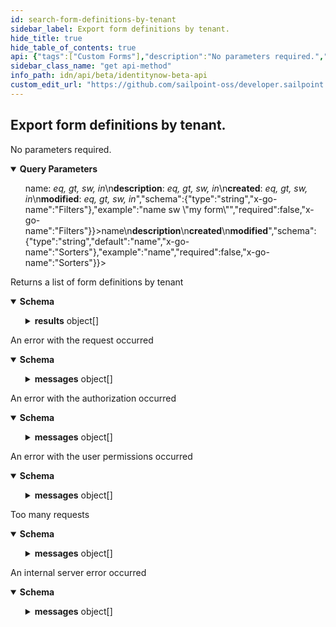 ```yaml
---
id: search-form-definitions-by-tenant
sidebar_label: Export form definitions by tenant.
hide_title: true
hide_table_of_contents: true
api: {"tags":["Custom Forms"],"description":"No parameters required.","operationId":"searchFormDefinitionsByTenant","parameters":[{"name":"offset","in":"query","description":"Offset\n\nInteger specifying the offset of the first result from the beginning of the collection. The standard syntax described in [V3 API Standard Collection Parameters](https://developer.sailpoint.com/idn/api/standard-collection-parameters#paginating-results).\nThe offset value is record-based, not page-based, and the index starts at 0.","schema":{"type":"integer","format":"int64","default":0,"x-go-name":"Offset"},"example":250,"required":false,"x-go-name":"Offset"},{"name":"limit","in":"query","description":"Limit\n\nInteger specifying the maximum number of records to return in a single API call. The standard syntax described in [V3 API Standard Collection Parameters](https://developer.sailpoint.com/idn/api/standard-collection-parameters#paginating-results).\nIf it is not specified, a default limit is used.","schema":{"type":"integer","format":"int64","maxLength":250,"minLength":0,"default":250,"x-go-name":"Limit"},"example":250,"required":false,"x-go-name":"Limit"},{"name":"filters","in":"query","description":"Filters\n\nFilter results using the standard syntax described in [V3 API Standard Collection Parameters](https://developer.sailpoint.com/idn/api/standard-collection-parameters#filtering-results)\nFiltering is supported for the following fields and operators:\n<b>name</b>: <i>eq, gt, sw, in</i>\n<b>description</b>: <i>eq, gt, sw, in</i>\n<b>created</b>: <i>eq, gt, sw, in</i>\n<b>modified</b>: <i>eq, gt, sw, in</i>","schema":{"type":"string","x-go-name":"Filters"},"example":"name sw \"my form\"","required":false,"x-go-name":"Filters"},{"name":"sorters","in":"query","description":"Sorters\n\nItem will be sorted in the returned array if the sorters expression evaluates to true for that item. The standard syntax described in [V3 API Standard Collection Parameters](https://developer.sailpoint.com/idn/api/standard-collection-parameters/#sorting-results).\nSorting is supported for the following fields:\n<b>name</b>\n<b>description</b>\n<b>created</b>\n<b>modified</b>","schema":{"type":"string","default":"name","x-go-name":"Sorters"},"example":"name","required":false,"x-go-name":"Sorters"}],"responses":{"200":{"description":"Returns a list of form definitions by tenant","content":{"application/json":{"schema":{"properties":{"count":{"description":"Count number of Results","example":1,"format":"int64","type":"integer","x-go-name":"Count"},"results":{"description":"Results holds a list of FormDefinitionResponse items","items":{"properties":{"created":{"description":"Created is the date the form definition was created","example":"2023-07-12T20:14:57.74486Z","format":"date-time","type":"string","x-go-name":"Created"},"description":{"description":"Description is the form definition description","example":"My form description","type":"string","x-go-name":"Description"},"formConditions":{"description":"FormConditions is the conditional logic that modify the form dynamically modify the form as the recipient is interacting out the form","items":{"description":"FormCondition represent a form conditional","properties":{"effects":{"description":"Effects is a list of effects","items":{"description":"ConditionEffect is the effect produced by a condition","properties":{"config":{"additionalProperties":{},"description":"Config is a arbitrary map that holds a configuration based on EffectType","example":{},"type":"object","x-go-name":"Config"},"effectType":{"description":"EffectType is the type of effect to perform when the conditions are evaluated for this logic block\nHIDE ConditionEffectTypeHide  ConditionEffectTypeHide disables validations\nSHOW ConditionEffectTypeShow  ConditionEffectTypeShow enables validations\nDISABLE ConditionEffectTypeDisable  ConditionEffectTypeDisable disables validations\nENABLE ConditionEffectTypeEnable  ConditionEffectTypeEnable enables validations\nREQUIRE ConditionEffectTypeRequire\nOPTIONAL ConditionEffectTypeOptional\nSUBMIT_MESSAGE ConditionEffectTypeSubmitMessage\nSUBMIT_NOTIFICATION ConditionEffectTypeSubmitNotification\nSET_DEFAULT_VALUE ConditionEffectTypeSetDefaultValue  ConditionEffectTypeSetDefaultValue is ignored on purpose","enum":["HIDE","SHOW","DISABLE","ENABLE","REQUIRE","OPTIONAL","SUBMIT_MESSAGE","SUBMIT_NOTIFICATION","SET_DEFAULT_VALUE"],"example":"HIDE","type":"string","x-go-enum-desc":"HIDE ConditionEffectTypeHide  ConditionEffectTypeHide disables validations\nSHOW ConditionEffectTypeShow  ConditionEffectTypeShow enables validations\nDISABLE ConditionEffectTypeDisable  ConditionEffectTypeDisable disables validations\nENABLE ConditionEffectTypeEnable  ConditionEffectTypeEnable enables validations\nREQUIRE ConditionEffectTypeRequire\nOPTIONAL ConditionEffectTypeOptional\nSUBMIT_MESSAGE ConditionEffectTypeSubmitMessage\nSUBMIT_NOTIFICATION ConditionEffectTypeSubmitNotification\nSET_DEFAULT_VALUE ConditionEffectTypeSetDefaultValue  ConditionEffectTypeSetDefaultValue is ignored on purpose","x-go-name":"EffectType"}},"type":"object","x-go-package":"github.com/sailpoint/sp-forms/domain"},"type":"array","x-go-name":"Effects"},"ruleOperator":{"description":"RuleOperator is a ConditionRuleLogicalOperatorType value\nAND ConditionRuleLogicalOperatorTypeAnd\nOR ConditionRuleLogicalOperatorTypeOr","enum":["AND","OR"],"example":"AND","type":"string","x-go-enum-desc":"AND ConditionRuleLogicalOperatorTypeAnd\nOR ConditionRuleLogicalOperatorTypeOr","x-go-name":"RuleOperator"},"rules":{"description":"Rules is a list of rules","items":{"properties":{"operator":{"description":"Operator is a ConditionRuleComparisonOperatorType value\nEQ ConditionRuleComparisonOperatorTypeEquals  ConditionRuleComparisonOperatorTypeEquals is a comparison operator, the source and target are compared for equality\nNE ConditionRuleComparisonOperatorTypeNotEquals  ConditionRuleComparisonOperatorTypeNotEquals is a comparison operator, the source and target are compared for the opposite of equality\nCO ConditionRuleComparisonOperatorTypeContains  ConditionRuleComparisonOperatorTypeContains is a comparison operator, the source is searched to see if it contains the value\nNOT_CO ConditionRuleComparisonOperatorTypeNotContains\nIN ConditionRuleComparisonOperatorTypeIncludes  ConditionRuleComparisonOperatorTypeIncludes is a comparison operator, the source will be searched if it equals any of the values\nNOT_IN ConditionRuleComparisonOperatorTypeNotIncludes\nEM ConditionRuleComparisonOperatorTypeEmpty\nNOT_EM ConditionRuleComparisonOperatorTypeNotEmpty\nSW ConditionRuleComparisonOperatorTypeStartsWith  ConditionRuleComparisonOperatorTypeStartsWith checks if a string starts with another substring of the same string, this operator is case-sensitive\nNOT_SW ConditionRuleComparisonOperatorTypeNotStartsWith\nEW ConditionRuleComparisonOperatorTypeEndsWith  ConditionRuleComparisonOperatorTypeEndsWith checks if a string ends with another substring of the same string, this operator is case-sensitive\nNOT_EW ConditionRuleComparisonOperatorTypeNotEndsWith","enum":["EQ","NE","CO","NOT_CO","IN","NOT_IN","EM","NOT_EM","SW","NOT_SW","EW","NOT_EW"],"example":"EQ","type":"string","x-go-enum-desc":"EQ ConditionRuleComparisonOperatorTypeEquals  ConditionRuleComparisonOperatorTypeEquals is a comparison operator, the source and target are compared for equality\nNE ConditionRuleComparisonOperatorTypeNotEquals  ConditionRuleComparisonOperatorTypeNotEquals is a comparison operator, the source and target are compared for the opposite of equality\nCO ConditionRuleComparisonOperatorTypeContains  ConditionRuleComparisonOperatorTypeContains is a comparison operator, the source is searched to see if it contains the value\nNOT_CO ConditionRuleComparisonOperatorTypeNotContains\nIN ConditionRuleComparisonOperatorTypeIncludes  ConditionRuleComparisonOperatorTypeIncludes is a comparison operator, the source will be searched if it equals any of the values\nNOT_IN ConditionRuleComparisonOperatorTypeNotIncludes\nEM ConditionRuleComparisonOperatorTypeEmpty\nNOT_EM ConditionRuleComparisonOperatorTypeNotEmpty\nSW ConditionRuleComparisonOperatorTypeStartsWith  ConditionRuleComparisonOperatorTypeStartsWith checks if a string starts with another substring of the same string, this operator is case-sensitive\nNOT_SW ConditionRuleComparisonOperatorTypeNotStartsWith\nEW ConditionRuleComparisonOperatorTypeEndsWith  ConditionRuleComparisonOperatorTypeEndsWith checks if a string ends with another substring of the same string, this operator is case-sensitive\nNOT_EW ConditionRuleComparisonOperatorTypeNotEndsWith","x-go-name":"Operator"},"source":{"description":"Source, if the sourceType is ConditionRuleSourceTypeInput then the source type is the name of the form input to accept. While if the sourceType is ConditionRuleSourceTypeElement\nthen source is the name of a technical key of an element to retrieve its value","example":"department","type":"string","x-go-name":"Source"},"sourceType":{"description":"SourceType defines what type of object is being selected. Either a reference to a form input (by input name), or a form element (by technical key)\nINPUT ConditionRuleSourceTypeInput\nELEMENT ConditionRuleSourceTypeElement","enum":["INPUT","ELEMENT"],"example":"ELEMENT","type":"string","x-go-enum-desc":"INPUT ConditionRuleSourceTypeInput\nELEMENT ConditionRuleSourceTypeElement","x-go-name":"SourceType"},"value":{"description":"Value is the value based on the ValueType","example":"Engineering","x-go-name":"Value"},"valueType":{"description":"ValueType is a ConditionRuleValueType type\nSTRING ConditionRuleValueTypeString  ConditionRuleValueTypeString the value field is a static string\nSTRING_LIST ConditionRuleValueTypeStringList  ConditionRuleValueTypeStringList the value field is an array of string values\nINPUT ConditionRuleValueTypeInput  ConditionRuleValueTypeInput the value field is a reference to a form input by\nELEMENT ConditionRuleValueTypeElement  ConditionRuleValueTypeElement the value field is a reference to form element (by technical key)\nLIST ConditionRuleValueTypeList\nBOOLEAN ConditionRuleValueTypeBoolean","enum":["STRING","STRING_LIST","INPUT","ELEMENT","LIST","BOOLEAN"],"example":"STRING","type":"string","x-go-enum-desc":"STRING ConditionRuleValueTypeString  ConditionRuleValueTypeString the value field is a static string\nSTRING_LIST ConditionRuleValueTypeStringList  ConditionRuleValueTypeStringList the value field is an array of string values\nINPUT ConditionRuleValueTypeInput  ConditionRuleValueTypeInput the value field is a reference to a form input by\nELEMENT ConditionRuleValueTypeElement  ConditionRuleValueTypeElement the value field is a reference to form element (by technical key)\nLIST ConditionRuleValueTypeList\nBOOLEAN ConditionRuleValueTypeBoolean","x-go-name":"ValueType"}},"type":"object","x-go-package":"github.com/sailpoint/sp-forms/domain"},"type":"array","x-go-name":"Rules"}},"type":"object","x-go-package":"github.com/sailpoint/sp-forms/domain"},"type":"array","x-go-name":"FormConditions"},"formElements":{"description":"FormElements is a list of nested form elements","items":{"properties":{"config":{"additionalProperties":{},"description":"Config is a config object","example":{"label":"Department"},"type":"object","x-go-name":"Config"},"elementType":{"description":"ElementType is a FormElementType value\nTEXT FormElementTypeText\nTOGGLE FormElementTypeToggle\nTEXTAREA FormElementTypeTextArea\nHIDDEN FormElementTypeHidden\nPHONE FormElementTypePhone\nEMAIL FormElementTypeEmail\nSELECT FormElementTypeSelect\nDATE FormElementTypeDate\nSECTION FormElementTypeSection\nCOLUMNS FormElementTypeColumns","enum":["TEXT","TOGGLE","TEXTAREA","HIDDEN","PHONE","EMAIL","SELECT","DATE","SECTION","COLUMNS"],"example":"TEXT","type":"string","x-go-enum-desc":"TEXT FormElementTypeText\nTOGGLE FormElementTypeToggle\nTEXTAREA FormElementTypeTextArea\nHIDDEN FormElementTypeHidden\nPHONE FormElementTypePhone\nEMAIL FormElementTypeEmail\nSELECT FormElementTypeSelect\nDATE FormElementTypeDate\nSECTION FormElementTypeSection\nCOLUMNS FormElementTypeColumns","x-go-name":"ElementType"},"id":{"description":"ID is a form element identifier","example":"00000000-0000-0000-0000-000000000000","type":"string","x-go-name":"ID"},"key":{"description":"Key is the technical key","example":"department","type":"string","x-go-name":"Key"},"validations":{"description":"FormElementValidationsSet is a set of FormElementValidation items","example":[{"validationType":"REQUIRED"}],"type":"object","x-go-package":"github.com/sailpoint/sp-forms/domain"}},"type":"object","x-go-package":"github.com/sailpoint/sp-forms/domain"},"type":"array","x-go-name":"FormElements"},"formInput":{"description":"FormInput is a list of form inputs that are required when creating a form-instance object","items":{"properties":{"description":{"description":"Description is the description for this form input value","example":"A single dynamic scalar value (i.e. number, string, date, etc.) that can be passed into the form for use in conditional logic","type":"string","x-go-name":"Description"},"id":{"description":"ID is a unique identifier","example":"00000000-0000-0000-0000-000000000000","type":"string","x-go-name":"ID"},"label":{"description":"Label is the name for this form input value","example":"input1","type":"string","x-go-name":"Label"},"type":{"description":"Type is a FormDefinitionInputType value\nSTRING FormDefinitionInputTypeString","enum":["STRING"],"example":"STRING","type":"string","x-go-enum-desc":"STRING FormDefinitionInputTypeString","x-go-name":"Type"}},"type":"object","x-go-package":"github.com/sailpoint/sp-forms/domain"},"type":"array","x-go-name":"FormInput"},"id":{"description":"FormDefinitionID is a unique guid identifying this form definition","example":"00000000-0000-0000-0000-000000000000","type":"string","x-go-name":"FormDefinitionID"},"modified":{"description":"Modified is the last date the form definition was modified","example":"2023-07-12T20:14:57.74486Z","format":"date-time","type":"string","x-go-name":"Modified"},"name":{"description":"Name is the form definition name","example":"My form","type":"string","x-go-name":"Name"},"owner":{"properties":{"id":{"description":"ID is a unique identifier","example":"00000000-0000-0000-0000-000000000000","type":"string","x-go-name":"ID"},"type":{"description":"Type is a FormOwnerType value\nIDENTITY FormOwnerTypeIdentity","enum":["IDENTITY"],"example":"IDENTITY","type":"string","x-go-enum-desc":"IDENTITY FormOwnerTypeIdentity","x-go-name":"Type"}},"type":"object","x-go-package":"github.com/sailpoint/sp-forms/domain"},"usedBy":{"description":"UsedBy is a list of objects where when any system uses a particular form it reaches out to the form service to record it is currently being used","items":{"properties":{"id":{"description":"ID is a unique identifier","example":"00000000-0000-0000-0000-000000000000","type":"string","x-go-name":"ID"},"type":{"description":"Type is a FormUsedByType value\nWORKFLOW FormUsedByTypeWorkflow\nSOURCE FormUsedByTypeSource","enum":["WORKFLOW","SOURCE"],"example":"WORKFLOW","type":"string","x-go-enum-desc":"WORKFLOW FormUsedByTypeWorkflow\nSOURCE FormUsedByTypeSource","x-go-name":"Type"}},"type":"object","x-go-package":"github.com/sailpoint/sp-forms/domain"},"type":"array","x-go-name":"UsedBy"}},"type":"object","x-go-package":"github.com/sailpoint/sp-forms/domain"},"type":"array","x-go-name":"Results"}},"type":"object","x-go-package":"github.com/sailpoint/sp-forms/domain"}}}},"400":{"description":"An error with the request occurred","content":{"application/json":{"schema":{"type":"object","properties":{"detailCode":{"type":"string","x-go-name":"DetailCode"},"messages":{"type":"array","items":{"title":"ErrorMessage is the standard API error response message type.","type":"object","properties":{"locale":{"description":"Locale is the current Locale","example":"en-US","type":"string","x-go-name":"Locale"},"localeOrigin":{"description":"LocaleOrigin holds possible values of how the locale was selected","example":"DEFAULT","type":"string","x-go-name":"LocaleOrigin"},"text":{"description":"Text is the actual text of the error message","example":"This is an error","type":"string","x-go-name":"Text"}},"x-go-package":"github.com/sailpoint/atlas-go/atlas/web"},"x-go-name":"Messages"},"statusCode":{"type":"integer","format":"int64","x-go-name":"StatusCode"},"trackingId":{"type":"string","x-go-name":"TrackingID"}}}}}},"401":{"description":"An error with the authorization occurred","content":{"application/json":{"schema":{"type":"object","properties":{"detailCode":{"type":"string","x-go-name":"DetailCode"},"messages":{"type":"array","items":{"title":"ErrorMessage is the standard API error response message type.","type":"object","properties":{"locale":{"description":"Locale is the current Locale","example":"en-US","type":"string","x-go-name":"Locale"},"localeOrigin":{"description":"LocaleOrigin holds possible values of how the locale was selected","example":"DEFAULT","type":"string","x-go-name":"LocaleOrigin"},"text":{"description":"Text is the actual text of the error message","example":"This is an error","type":"string","x-go-name":"Text"}},"x-go-package":"github.com/sailpoint/atlas-go/atlas/web"},"x-go-name":"Messages"},"statusCode":{"type":"integer","format":"int64","x-go-name":"StatusCode"},"trackingId":{"type":"string","x-go-name":"TrackingID"}}}}}},"403":{"description":"An error with the user permissions occurred","content":{"application/json":{"schema":{"type":"object","properties":{"detailCode":{"type":"string","x-go-name":"DetailCode"},"messages":{"type":"array","items":{"title":"ErrorMessage is the standard API error response message type.","type":"object","properties":{"locale":{"description":"Locale is the current Locale","example":"en-US","type":"string","x-go-name":"Locale"},"localeOrigin":{"description":"LocaleOrigin holds possible values of how the locale was selected","example":"DEFAULT","type":"string","x-go-name":"LocaleOrigin"},"text":{"description":"Text is the actual text of the error message","example":"This is an error","type":"string","x-go-name":"Text"}},"x-go-package":"github.com/sailpoint/atlas-go/atlas/web"},"x-go-name":"Messages"},"statusCode":{"type":"integer","format":"int64","x-go-name":"StatusCode"},"trackingId":{"type":"string","x-go-name":"TrackingID"}}}}}},"429":{"description":"Too many requests","content":{"application/json":{"schema":{"title":"Error is the standard API error response type.","type":"object","properties":{"detailCode":{"description":"DetailCode is the text of the status code returned","example":"Internal Server Error","type":"string","x-go-name":"DetailCode"},"messages":{"type":"array","items":{"title":"ErrorMessage is the standard API error response message type.","type":"object","properties":{"locale":{"description":"Locale is the current Locale","example":"en-US","type":"string","x-go-name":"Locale"},"localeOrigin":{"description":"LocaleOrigin holds possible values of how the locale was selected","example":"DEFAULT","type":"string","x-go-name":"LocaleOrigin"},"text":{"description":"Text is the actual text of the error message","example":"This is an error","type":"string","x-go-name":"Text"}},"x-go-package":"github.com/sailpoint/atlas-go/atlas/web"},"x-go-name":"Messages"},"trackingId":{"description":"TrackingID is the request tracking unique identifier","example":"9cd03ef80e6a425eb6b11bdbb057cdb4","type":"string","x-go-name":"TrackingID"}},"x-go-package":"github.com/sailpoint/atlas-go/atlas/web"}}}},"500":{"description":"An internal server error occurred","content":{"application/json":{"schema":{"type":"object","properties":{"detailCode":{"type":"string","x-go-name":"DetailCode"},"messages":{"type":"array","items":{"title":"ErrorMessage is the standard API error response message type.","type":"object","properties":{"locale":{"description":"Locale is the current Locale","example":"en-US","type":"string","x-go-name":"Locale"},"localeOrigin":{"description":"LocaleOrigin holds possible values of how the locale was selected","example":"DEFAULT","type":"string","x-go-name":"LocaleOrigin"},"text":{"description":"Text is the actual text of the error message","example":"This is an error","type":"string","x-go-name":"Text"}},"x-go-package":"github.com/sailpoint/atlas-go/atlas/web"},"x-go-name":"Messages"},"statusCode":{"type":"integer","format":"int64","x-go-name":"StatusCode"},"trackingId":{"type":"string","x-go-name":"TrackingID"}}}}}}},"security":[{"oauth2":["sp:forms:manage"]}],"method":"get","path":"/form-definitions","servers":[{"url":"https://{tenant}.api.identitynow.com/beta","description":"This is the beta API server.","variables":{"tenant":{"default":"sailpoint","description":"This is the name of your tenant, typically your company's name."}}}],"securitySchemes":{"oauth2":{"type":"oauth2","description":"OAuth2 Bearer token (JWT). See [IdentityNow REST API Authentication](https://developer.sailpoint.com/idn/api/authentication) for more information.\n- Directions for generating a [personal access token](https://developer.sailpoint.com/idn/api/authentication#personal-access-tokens)\n- Directions using [client credentials flow](https://developer.sailpoint.com/idn/api/authentication#client-credentials-grant-flow)\n- Directions for using [authorization code flow](https://developer.sailpoint.com/idn/api/authentication#authorization-code-grant-flow)\n\nWhich authentication method should I choose?  See our [guide](https://developer.sailpoint.com/idn/api/authentication#which-oauth-20-grant-flow-should-i-use)\n\nLearn more about how to find your `tokenUrl` and `authorizationUrl` [in our docs](https://developer.sailpoint.com/idn/api/authentication#find-your-tenants-oauth-details)\n","flows":{"clientCredentials":{"tokenUrl":"https://tenant.api.identitynow.com/oauth/token","scopes":{"sp:scopes:default":"default scope","sp:scopes:all":"access to all scopes"}},"authorizationCode":{"authorizationUrl":"https://tenant.identitynow.com/oauth/authorize","tokenUrl":"https://tenant.api.identitynow.com/oauth/token","scopes":{"sp:scopes:default":"default scope","sp:scopes:all":"access to all scopes"}}}}},"info":{"title":"IdentityNow Beta API","description":"Use these APIs to interact with the IdentityNow platform to achieve repeatable, automated processes with greater scalability. These APIs are in beta and are subject to change. We encourage you to join the SailPoint Developer Community forum at https://developer.sailpoint.com/discuss to connect with other developers using our APIs.","termsOfService":"https://developer.sailpoint.com/discuss/tos","contact":{"name":"Developer Relations","url":"https://developer.sailpoint.com/discuss/api-help"},"license":{"name":"MIT","url":"https://opensource.org/licenses/MIT"},"version":"3.1.0-beta"},"postman":{"name":"Export form definitions by tenant.","description":{"content":"No parameters required.","type":"text/plain"},"url":{"path":["form-definitions"],"host":["{{baseUrl}}"],"query":[{"disabled":false,"description":{"content":"Offset\n\nInteger specifying the offset of the first result from the beginning of the collection. The standard syntax described in [V3 API Standard Collection Parameters](https://developer.sailpoint.com/idn/api/standard-collection-parameters#paginating-results).\nThe offset value is record-based, not page-based, and the index starts at 0.","type":"text/plain"},"key":"offset","value":""},{"disabled":false,"description":{"content":"Limit\n\nInteger specifying the maximum number of records to return in a single API call. The standard syntax described in [V3 API Standard Collection Parameters](https://developer.sailpoint.com/idn/api/standard-collection-parameters#paginating-results).\nIf it is not specified, a default limit is used.","type":"text/plain"},"key":"limit","value":""},{"disabled":false,"description":{"content":"Filters\n\nFilter results using the standard syntax described in [V3 API Standard Collection Parameters](https://developer.sailpoint.com/idn/api/standard-collection-parameters#filtering-results)\nFiltering is supported for the following fields and operators:\n<b>name</b>: <i>eq, gt, sw, in</i>\n<b>description</b>: <i>eq, gt, sw, in</i>\n<b>created</b>: <i>eq, gt, sw, in</i>\n<b>modified</b>: <i>eq, gt, sw, in</i>","type":"text/plain"},"key":"filters","value":""},{"disabled":false,"description":{"content":"Sorters\n\nItem will be sorted in the returned array if the sorters expression evaluates to true for that item. The standard syntax described in [V3 API Standard Collection Parameters](https://developer.sailpoint.com/idn/api/standard-collection-parameters/#sorting-results).\nSorting is supported for the following fields:\n<b>name</b>\n<b>description</b>\n<b>created</b>\n<b>modified</b>","type":"text/plain"},"key":"sorters","value":""}],"variable":[]},"header":[{"key":"Accept","value":"application/json"}],"method":"GET","auth":{"type":"oauth2","oauth2":[]}}}
sidebar_class_name: "get api-method"
info_path: idn/api/beta/identitynow-beta-api
custom_edit_url: "https://github.com/sailpoint-oss/developer.sailpoint.com/issues/new?assignees=&labels=&template=bug-report.md&title=%5BBug%5D+Your+Bug+Report+Here Requesting changes to 'Export form definitions by tenant.' (search-form-definitions-by-tenant)"
---
```



## Export form definitions by tenant.



No parameters required.

<details style={{"marginBottom":"1rem"}} data-collapsed={false} open={true}><summary style={{}}><strong>Query Parameters</strong></summary><div><ul><ParamsItem className={"paramsItem"} param={{"name":"offset","in":"query","description":"Offset\n\nInteger specifying the offset of the first result from the beginning of the collection. The standard syntax described in [V3 API Standard Collection Parameters](https://developer.sailpoint.com/idn/api/standard-collection-parameters#paginating-results).\nThe offset value is record-based, not page-based, and the index starts at 0.","schema":{"type":"integer","format":"int64","default":0,"x-go-name":"Offset"},"example":250,"required":false,"x-go-name":"Offset"}}></ParamsItem><ParamsItem className={"paramsItem"} param={{"name":"limit","in":"query","description":"Limit\n\nInteger specifying the maximum number of records to return in a single API call. The standard syntax described in [V3 API Standard Collection Parameters](https://developer.sailpoint.com/idn/api/standard-collection-parameters#paginating-results).\nIf it is not specified, a default limit is used.","schema":{"type":"integer","format":"int64","maxLength":250,"minLength":0,"default":250,"x-go-name":"Limit"},"example":250,"required":false,"x-go-name":"Limit"}}></ParamsItem><ParamsItem className={"paramsItem"} param={{"name":"filters","in":"query","description":"Filters\n\nFilter results using the standard syntax described in [V3 API Standard Collection Parameters](https://developer.sailpoint.com/idn/api/standard-collection-parameters#filtering-results)\nFiltering is supported for the following fields and operators:\n<b>name</b>: <i>eq, gt, sw, in</i>\n<b>description</b>: <i>eq, gt, sw, in</i>\n<b>created</b>: <i>eq, gt, sw, in</i>\n<b>modified</b>: <i>eq, gt, sw, in</i>","schema":{"type":"string","x-go-name":"Filters"},"example":"name sw \"my form\"","required":false,"x-go-name":"Filters"}}></ParamsItem><ParamsItem className={"paramsItem"} param={{"name":"sorters","in":"query","description":"Sorters\n\nItem will be sorted in the returned array if the sorters expression evaluates to true for that item. The standard syntax described in [V3 API Standard Collection Parameters](https://developer.sailpoint.com/idn/api/standard-collection-parameters/#sorting-results).\nSorting is supported for the following fields:\n<b>name</b>\n<b>description</b>\n<b>created</b>\n<b>modified</b>","schema":{"type":"string","default":"name","x-go-name":"Sorters"},"example":"name","required":false,"x-go-name":"Sorters"}}></ParamsItem></ul></div></details><div><ApiTabs><TabItem label={"200"} value={"200"}><div>

Returns a list of form definitions by tenant

</div><div><MimeTabs schemaType={"response"}><TabItem label={"application/json"} value={"application/json"}><SchemaTabs><TabItem label={"Schema"} value={"Schema"}><details style={{}} data-collapsed={false} open={true}><summary style={{"textAlign":"left"}}><strong>Schema</strong></summary><div style={{"textAlign":"left","marginLeft":"1rem"}}></div><ul style={{"marginLeft":"1rem"}}><SchemaItem collapsible={false} name={"count"} required={false} deprecated={undefined} schemaDescription={"Count number of Results"} schemaName={"int64"} qualifierMessage={undefined} defaultValue={undefined}></SchemaItem><SchemaItem collapsible={true} className={"schemaItem"}><details style={{}}><summary style={{}}><strong>results</strong><span style={{"opacity":"0.6"}}> object[]</span></summary><div style={{"marginLeft":"1rem"}}><div style={{"marginTop":".5rem","marginBottom":".5rem"}}>

Results holds a list of FormDefinitionResponse items

</div><SchemaItem collapsible={false} name={"created"} required={false} deprecated={undefined} schemaDescription={"Created is the date the form definition was created"} schemaName={"date-time"} qualifierMessage={undefined} defaultValue={undefined}></SchemaItem><SchemaItem collapsible={false} name={"description"} required={false} deprecated={undefined} schemaDescription={"Description is the form definition description"} schemaName={"string"} qualifierMessage={undefined} defaultValue={undefined}></SchemaItem><SchemaItem collapsible={true} className={"schemaItem"}><details style={{}}><summary style={{}}><strong>formConditions</strong><span style={{"opacity":"0.6"}}> object[]</span></summary><div style={{"marginLeft":"1rem"}}><div style={{"marginTop":".5rem","marginBottom":".5rem"}}>

FormConditions is the conditional logic that modify the form dynamically modify the form as the recipient is interacting out the form

</div><SchemaItem collapsible={true} className={"schemaItem"}><details style={{}}><summary style={{}}><strong>effects</strong><span style={{"opacity":"0.6"}}> object[]</span></summary><div style={{"marginLeft":"1rem"}}><div style={{"marginTop":".5rem","marginBottom":".5rem"}}>

Effects is a list of effects

</div><SchemaItem collapsible={true} className={"schemaItem"}><details style={{}}><summary style={{}}><strong>config</strong><span style={{"opacity":"0.6"}}> object</span></summary><div style={{"marginLeft":"1rem"}}><div style={{"marginTop":".5rem","marginBottom":".5rem"}}>

Config is a arbitrary map that holds a configuration based on EffectType

</div></div></details></SchemaItem><SchemaItem collapsible={false} name={"effectType"} required={false} deprecated={undefined} schemaDescription={"EffectType is the type of effect to perform when the conditions are evaluated for this logic block\nHIDE ConditionEffectTypeHide  ConditionEffectTypeHide disables validations\nSHOW ConditionEffectTypeShow  ConditionEffectTypeShow enables validations\nDISABLE ConditionEffectTypeDisable  ConditionEffectTypeDisable disables validations\nENABLE ConditionEffectTypeEnable  ConditionEffectTypeEnable enables validations\nREQUIRE ConditionEffectTypeRequire\nOPTIONAL ConditionEffectTypeOptional\nSUBMIT_MESSAGE ConditionEffectTypeSubmitMessage\nSUBMIT_NOTIFICATION ConditionEffectTypeSubmitNotification\nSET_DEFAULT_VALUE ConditionEffectTypeSetDefaultValue  ConditionEffectTypeSetDefaultValue is ignored on purpose"} schemaName={"string"} qualifierMessage={"**Possible values:** [`HIDE`, `SHOW`, `DISABLE`, `ENABLE`, `REQUIRE`, `OPTIONAL`, `SUBMIT_MESSAGE`, `SUBMIT_NOTIFICATION`, `SET_DEFAULT_VALUE`]"} defaultValue={undefined}></SchemaItem></div></details></SchemaItem><SchemaItem collapsible={false} name={"ruleOperator"} required={false} deprecated={undefined} schemaDescription={"RuleOperator is a ConditionRuleLogicalOperatorType value\nAND ConditionRuleLogicalOperatorTypeAnd\nOR ConditionRuleLogicalOperatorTypeOr"} schemaName={"string"} qualifierMessage={"**Possible values:** [`AND`, `OR`]"} defaultValue={undefined}></SchemaItem><SchemaItem collapsible={true} className={"schemaItem"}><details style={{}}><summary style={{}}><strong>rules</strong><span style={{"opacity":"0.6"}}> object[]</span></summary><div style={{"marginLeft":"1rem"}}><div style={{"marginTop":".5rem","marginBottom":".5rem"}}>

Rules is a list of rules

</div><SchemaItem collapsible={false} name={"operator"} required={false} deprecated={undefined} schemaDescription={"Operator is a ConditionRuleComparisonOperatorType value\nEQ ConditionRuleComparisonOperatorTypeEquals  ConditionRuleComparisonOperatorTypeEquals is a comparison operator, the source and target are compared for equality\nNE ConditionRuleComparisonOperatorTypeNotEquals  ConditionRuleComparisonOperatorTypeNotEquals is a comparison operator, the source and target are compared for the opposite of equality\nCO ConditionRuleComparisonOperatorTypeContains  ConditionRuleComparisonOperatorTypeContains is a comparison operator, the source is searched to see if it contains the value\nNOT_CO ConditionRuleComparisonOperatorTypeNotContains\nIN ConditionRuleComparisonOperatorTypeIncludes  ConditionRuleComparisonOperatorTypeIncludes is a comparison operator, the source will be searched if it equals any of the values\nNOT_IN ConditionRuleComparisonOperatorTypeNotIncludes\nEM ConditionRuleComparisonOperatorTypeEmpty\nNOT_EM ConditionRuleComparisonOperatorTypeNotEmpty\nSW ConditionRuleComparisonOperatorTypeStartsWith  ConditionRuleComparisonOperatorTypeStartsWith checks if a string starts with another substring of the same string, this operator is case-sensitive\nNOT_SW ConditionRuleComparisonOperatorTypeNotStartsWith\nEW ConditionRuleComparisonOperatorTypeEndsWith  ConditionRuleComparisonOperatorTypeEndsWith checks if a string ends with another substring of the same string, this operator is case-sensitive\nNOT_EW ConditionRuleComparisonOperatorTypeNotEndsWith"} schemaName={"string"} qualifierMessage={"**Possible values:** [`EQ`, `NE`, `CO`, `NOT_CO`, `IN`, `NOT_IN`, `EM`, `NOT_EM`, `SW`, `NOT_SW`, `EW`, `NOT_EW`]"} defaultValue={undefined}></SchemaItem><SchemaItem collapsible={false} name={"source"} required={false} deprecated={undefined} schemaDescription={"Source, if the sourceType is ConditionRuleSourceTypeInput then the source type is the name of the form input to accept. While if the sourceType is ConditionRuleSourceTypeElement\nthen source is the name of a technical key of an element to retrieve its value"} schemaName={"string"} qualifierMessage={undefined} defaultValue={undefined}></SchemaItem><SchemaItem collapsible={false} name={"sourceType"} required={false} deprecated={undefined} schemaDescription={"SourceType defines what type of object is being selected. Either a reference to a form input (by input name), or a form element (by technical key)\nINPUT ConditionRuleSourceTypeInput\nELEMENT ConditionRuleSourceTypeElement"} schemaName={"string"} qualifierMessage={"**Possible values:** [`INPUT`, `ELEMENT`]"} defaultValue={undefined}></SchemaItem><SchemaItem collapsible={false} name={"value"} required={false} deprecated={undefined} schemaDescription={"Value is the value based on the ValueType"} schemaName={""} qualifierMessage={undefined} defaultValue={undefined}></SchemaItem><SchemaItem collapsible={false} name={"valueType"} required={false} deprecated={undefined} schemaDescription={"ValueType is a ConditionRuleValueType type\nSTRING ConditionRuleValueTypeString  ConditionRuleValueTypeString the value field is a static string\nSTRING_LIST ConditionRuleValueTypeStringList  ConditionRuleValueTypeStringList the value field is an array of string values\nINPUT ConditionRuleValueTypeInput  ConditionRuleValueTypeInput the value field is a reference to a form input by\nELEMENT ConditionRuleValueTypeElement  ConditionRuleValueTypeElement the value field is a reference to form element (by technical key)\nLIST ConditionRuleValueTypeList\nBOOLEAN ConditionRuleValueTypeBoolean"} schemaName={"string"} qualifierMessage={"**Possible values:** [`STRING`, `STRING_LIST`, `INPUT`, `ELEMENT`, `LIST`, `BOOLEAN`]"} defaultValue={undefined}></SchemaItem></div></details></SchemaItem></div></details></SchemaItem><SchemaItem collapsible={true} className={"schemaItem"}><details style={{}}><summary style={{}}><strong>formElements</strong><span style={{"opacity":"0.6"}}> object[]</span></summary><div style={{"marginLeft":"1rem"}}><div style={{"marginTop":".5rem","marginBottom":".5rem"}}>

FormElements is a list of nested form elements

</div><SchemaItem collapsible={true} className={"schemaItem"}><details style={{}}><summary style={{}}><strong>config</strong><span style={{"opacity":"0.6"}}> object</span></summary><div style={{"marginLeft":"1rem"}}><div style={{"marginTop":".5rem","marginBottom":".5rem"}}>

Config is a config object

</div></div></details></SchemaItem><SchemaItem collapsible={false} name={"elementType"} required={false} deprecated={undefined} schemaDescription={"ElementType is a FormElementType value\nTEXT FormElementTypeText\nTOGGLE FormElementTypeToggle\nTEXTAREA FormElementTypeTextArea\nHIDDEN FormElementTypeHidden\nPHONE FormElementTypePhone\nEMAIL FormElementTypeEmail\nSELECT FormElementTypeSelect\nDATE FormElementTypeDate\nSECTION FormElementTypeSection\nCOLUMNS FormElementTypeColumns"} schemaName={"string"} qualifierMessage={"**Possible values:** [`TEXT`, `TOGGLE`, `TEXTAREA`, `HIDDEN`, `PHONE`, `EMAIL`, `SELECT`, `DATE`, `SECTION`, `COLUMNS`]"} defaultValue={undefined}></SchemaItem><SchemaItem collapsible={false} name={"id"} required={false} deprecated={undefined} schemaDescription={"ID is a form element identifier"} schemaName={"string"} qualifierMessage={undefined} defaultValue={undefined}></SchemaItem><SchemaItem collapsible={false} name={"key"} required={false} deprecated={undefined} schemaDescription={"Key is the technical key"} schemaName={"string"} qualifierMessage={undefined} defaultValue={undefined}></SchemaItem><SchemaItem collapsible={false} name={"validations"} required={false} deprecated={undefined} schemaDescription={"FormElementValidationsSet is a set of FormElementValidation items"} schemaName={"object"} qualifierMessage={undefined} defaultValue={undefined}></SchemaItem></div></details></SchemaItem><SchemaItem collapsible={true} className={"schemaItem"}><details style={{}}><summary style={{}}><strong>formInput</strong><span style={{"opacity":"0.6"}}> object[]</span></summary><div style={{"marginLeft":"1rem"}}><div style={{"marginTop":".5rem","marginBottom":".5rem"}}>

FormInput is a list of form inputs that are required when creating a form-instance object

</div><SchemaItem collapsible={false} name={"description"} required={false} deprecated={undefined} schemaDescription={"Description is the description for this form input value"} schemaName={"string"} qualifierMessage={undefined} defaultValue={undefined}></SchemaItem><SchemaItem collapsible={false} name={"id"} required={false} deprecated={undefined} schemaDescription={"ID is a unique identifier"} schemaName={"string"} qualifierMessage={undefined} defaultValue={undefined}></SchemaItem><SchemaItem collapsible={false} name={"label"} required={false} deprecated={undefined} schemaDescription={"Label is the name for this form input value"} schemaName={"string"} qualifierMessage={undefined} defaultValue={undefined}></SchemaItem><SchemaItem collapsible={false} name={"type"} required={false} deprecated={undefined} schemaDescription={"Type is a FormDefinitionInputType value\nSTRING FormDefinitionInputTypeString"} schemaName={"string"} qualifierMessage={"**Possible values:** [`STRING`]"} defaultValue={undefined}></SchemaItem></div></details></SchemaItem><SchemaItem collapsible={false} name={"id"} required={false} deprecated={undefined} schemaDescription={"FormDefinitionID is a unique guid identifying this form definition"} schemaName={"string"} qualifierMessage={undefined} defaultValue={undefined}></SchemaItem><SchemaItem collapsible={false} name={"modified"} required={false} deprecated={undefined} schemaDescription={"Modified is the last date the form definition was modified"} schemaName={"date-time"} qualifierMessage={undefined} defaultValue={undefined}></SchemaItem><SchemaItem collapsible={false} name={"name"} required={false} deprecated={undefined} schemaDescription={"Name is the form definition name"} schemaName={"string"} qualifierMessage={undefined} defaultValue={undefined}></SchemaItem><SchemaItem collapsible={true} className={"schemaItem"}><details style={{}}><summary style={{}}><strong>owner</strong><span style={{"opacity":"0.6"}}> object</span></summary><div style={{"marginLeft":"1rem"}}><SchemaItem collapsible={false} name={"id"} required={false} deprecated={undefined} schemaDescription={"ID is a unique identifier"} schemaName={"string"} qualifierMessage={undefined} defaultValue={undefined}></SchemaItem><SchemaItem collapsible={false} name={"type"} required={false} deprecated={undefined} schemaDescription={"Type is a FormOwnerType value\nIDENTITY FormOwnerTypeIdentity"} schemaName={"string"} qualifierMessage={"**Possible values:** [`IDENTITY`]"} defaultValue={undefined}></SchemaItem></div></details></SchemaItem><SchemaItem collapsible={true} className={"schemaItem"}><details style={{}}><summary style={{}}><strong>usedBy</strong><span style={{"opacity":"0.6"}}> object[]</span></summary><div style={{"marginLeft":"1rem"}}><div style={{"marginTop":".5rem","marginBottom":".5rem"}}>

UsedBy is a list of objects where when any system uses a particular form it reaches out to the form service to record it is currently being used

</div><SchemaItem collapsible={false} name={"id"} required={false} deprecated={undefined} schemaDescription={"ID is a unique identifier"} schemaName={"string"} qualifierMessage={undefined} defaultValue={undefined}></SchemaItem><SchemaItem collapsible={false} name={"type"} required={false} deprecated={undefined} schemaDescription={"Type is a FormUsedByType value\nWORKFLOW FormUsedByTypeWorkflow\nSOURCE FormUsedByTypeSource"} schemaName={"string"} qualifierMessage={"**Possible values:** [`WORKFLOW`, `SOURCE`]"} defaultValue={undefined}></SchemaItem></div></details></SchemaItem></div></details></SchemaItem></ul></details></TabItem><TabItem label={"Example (from schema)"} value={"Example (from schema)"}><ResponseSamples responseExample={"{\n  \"count\": 1,\n  \"results\": [\n    {\n      \"created\": \"2023-07-12T20:14:57.74486Z\",\n      \"description\": \"My form description\",\n      \"formConditions\": [\n        {\n          \"effects\": [\n            {\n              \"config\": {},\n              \"effectType\": \"HIDE\"\n            }\n          ],\n          \"ruleOperator\": \"AND\",\n          \"rules\": [\n            {\n              \"operator\": \"EQ\",\n              \"source\": \"department\",\n              \"sourceType\": \"ELEMENT\",\n              \"value\": \"Engineering\",\n              \"valueType\": \"STRING\"\n            }\n          ]\n        }\n      ],\n      \"formElements\": [\n        {\n          \"config\": {\n            \"label\": \"Department\"\n          },\n          \"elementType\": \"TEXT\",\n          \"id\": \"00000000-0000-0000-0000-000000000000\",\n          \"key\": \"department\",\n          \"validations\": [\n            {\n              \"validationType\": \"REQUIRED\"\n            }\n          ]\n        }\n      ],\n      \"formInput\": [\n        {\n          \"description\": \"A single dynamic scalar value (i.e. number, string, date, etc.) that can be passed into the form for use in conditional logic\",\n          \"id\": \"00000000-0000-0000-0000-000000000000\",\n          \"label\": \"input1\",\n          \"type\": \"STRING\"\n        }\n      ],\n      \"id\": \"00000000-0000-0000-0000-000000000000\",\n      \"modified\": \"2023-07-12T20:14:57.74486Z\",\n      \"name\": \"My form\",\n      \"owner\": {\n        \"id\": \"00000000-0000-0000-0000-000000000000\",\n        \"type\": \"IDENTITY\"\n      },\n      \"usedBy\": [\n        {\n          \"id\": \"00000000-0000-0000-0000-000000000000\",\n          \"type\": \"WORKFLOW\"\n        }\n      ]\n    }\n  ]\n}"} language={"json"}></ResponseSamples></TabItem></SchemaTabs></TabItem></MimeTabs></div></TabItem><TabItem label={"400"} value={"400"}><div>

An error with the request occurred

</div><div><MimeTabs schemaType={"response"}><TabItem label={"application/json"} value={"application/json"}><SchemaTabs><TabItem label={"Schema"} value={"Schema"}><details style={{}} data-collapsed={false} open={true}><summary style={{"textAlign":"left"}}><strong>Schema</strong></summary><div style={{"textAlign":"left","marginLeft":"1rem"}}></div><ul style={{"marginLeft":"1rem"}}><SchemaItem collapsible={false} name={"detailCode"} required={false} deprecated={undefined} schemaDescription={undefined} schemaName={"string"} qualifierMessage={undefined} defaultValue={undefined}></SchemaItem><SchemaItem collapsible={true} className={"schemaItem"}><details style={{}}><summary style={{}}><strong>messages</strong><span style={{"opacity":"0.6"}}> object[]</span></summary><div style={{"marginLeft":"1rem"}}><SchemaItem collapsible={false} name={"locale"} required={false} deprecated={undefined} schemaDescription={"Locale is the current Locale"} schemaName={"string"} qualifierMessage={undefined} defaultValue={undefined}></SchemaItem><SchemaItem collapsible={false} name={"localeOrigin"} required={false} deprecated={undefined} schemaDescription={"LocaleOrigin holds possible values of how the locale was selected"} schemaName={"string"} qualifierMessage={undefined} defaultValue={undefined}></SchemaItem><SchemaItem collapsible={false} name={"text"} required={false} deprecated={undefined} schemaDescription={"Text is the actual text of the error message"} schemaName={"string"} qualifierMessage={undefined} defaultValue={undefined}></SchemaItem></div></details></SchemaItem><SchemaItem collapsible={false} name={"statusCode"} required={false} deprecated={undefined} schemaDescription={undefined} schemaName={"int64"} qualifierMessage={undefined} defaultValue={undefined}></SchemaItem><SchemaItem collapsible={false} name={"trackingId"} required={false} deprecated={undefined} schemaDescription={undefined} schemaName={"string"} qualifierMessage={undefined} defaultValue={undefined}></SchemaItem></ul></details></TabItem><TabItem label={"Example (from schema)"} value={"Example (from schema)"}><ResponseSamples responseExample={"{\n  \"detailCode\": \"string\",\n  \"messages\": [\n    {\n      \"locale\": \"en-US\",\n      \"localeOrigin\": \"DEFAULT\",\n      \"text\": \"This is an error\"\n    }\n  ],\n  \"statusCode\": 0,\n  \"trackingId\": \"string\"\n}"} language={"json"}></ResponseSamples></TabItem></SchemaTabs></TabItem></MimeTabs></div></TabItem><TabItem label={"401"} value={"401"}><div>

An error with the authorization occurred

</div><div><MimeTabs schemaType={"response"}><TabItem label={"application/json"} value={"application/json"}><SchemaTabs><TabItem label={"Schema"} value={"Schema"}><details style={{}} data-collapsed={false} open={true}><summary style={{"textAlign":"left"}}><strong>Schema</strong></summary><div style={{"textAlign":"left","marginLeft":"1rem"}}></div><ul style={{"marginLeft":"1rem"}}><SchemaItem collapsible={false} name={"detailCode"} required={false} deprecated={undefined} schemaDescription={undefined} schemaName={"string"} qualifierMessage={undefined} defaultValue={undefined}></SchemaItem><SchemaItem collapsible={true} className={"schemaItem"}><details style={{}}><summary style={{}}><strong>messages</strong><span style={{"opacity":"0.6"}}> object[]</span></summary><div style={{"marginLeft":"1rem"}}><SchemaItem collapsible={false} name={"locale"} required={false} deprecated={undefined} schemaDescription={"Locale is the current Locale"} schemaName={"string"} qualifierMessage={undefined} defaultValue={undefined}></SchemaItem><SchemaItem collapsible={false} name={"localeOrigin"} required={false} deprecated={undefined} schemaDescription={"LocaleOrigin holds possible values of how the locale was selected"} schemaName={"string"} qualifierMessage={undefined} defaultValue={undefined}></SchemaItem><SchemaItem collapsible={false} name={"text"} required={false} deprecated={undefined} schemaDescription={"Text is the actual text of the error message"} schemaName={"string"} qualifierMessage={undefined} defaultValue={undefined}></SchemaItem></div></details></SchemaItem><SchemaItem collapsible={false} name={"statusCode"} required={false} deprecated={undefined} schemaDescription={undefined} schemaName={"int64"} qualifierMessage={undefined} defaultValue={undefined}></SchemaItem><SchemaItem collapsible={false} name={"trackingId"} required={false} deprecated={undefined} schemaDescription={undefined} schemaName={"string"} qualifierMessage={undefined} defaultValue={undefined}></SchemaItem></ul></details></TabItem><TabItem label={"Example (from schema)"} value={"Example (from schema)"}><ResponseSamples responseExample={"{\n  \"detailCode\": \"string\",\n  \"messages\": [\n    {\n      \"locale\": \"en-US\",\n      \"localeOrigin\": \"DEFAULT\",\n      \"text\": \"This is an error\"\n    }\n  ],\n  \"statusCode\": 0,\n  \"trackingId\": \"string\"\n}"} language={"json"}></ResponseSamples></TabItem></SchemaTabs></TabItem></MimeTabs></div></TabItem><TabItem label={"403"} value={"403"}><div>

An error with the user permissions occurred

</div><div><MimeTabs schemaType={"response"}><TabItem label={"application/json"} value={"application/json"}><SchemaTabs><TabItem label={"Schema"} value={"Schema"}><details style={{}} data-collapsed={false} open={true}><summary style={{"textAlign":"left"}}><strong>Schema</strong></summary><div style={{"textAlign":"left","marginLeft":"1rem"}}></div><ul style={{"marginLeft":"1rem"}}><SchemaItem collapsible={false} name={"detailCode"} required={false} deprecated={undefined} schemaDescription={undefined} schemaName={"string"} qualifierMessage={undefined} defaultValue={undefined}></SchemaItem><SchemaItem collapsible={true} className={"schemaItem"}><details style={{}}><summary style={{}}><strong>messages</strong><span style={{"opacity":"0.6"}}> object[]</span></summary><div style={{"marginLeft":"1rem"}}><SchemaItem collapsible={false} name={"locale"} required={false} deprecated={undefined} schemaDescription={"Locale is the current Locale"} schemaName={"string"} qualifierMessage={undefined} defaultValue={undefined}></SchemaItem><SchemaItem collapsible={false} name={"localeOrigin"} required={false} deprecated={undefined} schemaDescription={"LocaleOrigin holds possible values of how the locale was selected"} schemaName={"string"} qualifierMessage={undefined} defaultValue={undefined}></SchemaItem><SchemaItem collapsible={false} name={"text"} required={false} deprecated={undefined} schemaDescription={"Text is the actual text of the error message"} schemaName={"string"} qualifierMessage={undefined} defaultValue={undefined}></SchemaItem></div></details></SchemaItem><SchemaItem collapsible={false} name={"statusCode"} required={false} deprecated={undefined} schemaDescription={undefined} schemaName={"int64"} qualifierMessage={undefined} defaultValue={undefined}></SchemaItem><SchemaItem collapsible={false} name={"trackingId"} required={false} deprecated={undefined} schemaDescription={undefined} schemaName={"string"} qualifierMessage={undefined} defaultValue={undefined}></SchemaItem></ul></details></TabItem><TabItem label={"Example (from schema)"} value={"Example (from schema)"}><ResponseSamples responseExample={"{\n  \"detailCode\": \"string\",\n  \"messages\": [\n    {\n      \"locale\": \"en-US\",\n      \"localeOrigin\": \"DEFAULT\",\n      \"text\": \"This is an error\"\n    }\n  ],\n  \"statusCode\": 0,\n  \"trackingId\": \"string\"\n}"} language={"json"}></ResponseSamples></TabItem></SchemaTabs></TabItem></MimeTabs></div></TabItem><TabItem label={"429"} value={"429"}><div>

Too many requests

</div><div><MimeTabs schemaType={"response"}><TabItem label={"application/json"} value={"application/json"}><SchemaTabs><TabItem label={"Schema"} value={"Schema"}><details style={{}} data-collapsed={false} open={true}><summary style={{"textAlign":"left"}}><strong>Schema</strong></summary><div style={{"textAlign":"left","marginLeft":"1rem"}}></div><ul style={{"marginLeft":"1rem"}}><SchemaItem collapsible={false} name={"detailCode"} required={false} deprecated={undefined} schemaDescription={"DetailCode is the text of the status code returned"} schemaName={"string"} qualifierMessage={undefined} defaultValue={undefined}></SchemaItem><SchemaItem collapsible={true} className={"schemaItem"}><details style={{}}><summary style={{}}><strong>messages</strong><span style={{"opacity":"0.6"}}> object[]</span></summary><div style={{"marginLeft":"1rem"}}><SchemaItem collapsible={false} name={"locale"} required={false} deprecated={undefined} schemaDescription={"Locale is the current Locale"} schemaName={"string"} qualifierMessage={undefined} defaultValue={undefined}></SchemaItem><SchemaItem collapsible={false} name={"localeOrigin"} required={false} deprecated={undefined} schemaDescription={"LocaleOrigin holds possible values of how the locale was selected"} schemaName={"string"} qualifierMessage={undefined} defaultValue={undefined}></SchemaItem><SchemaItem collapsible={false} name={"text"} required={false} deprecated={undefined} schemaDescription={"Text is the actual text of the error message"} schemaName={"string"} qualifierMessage={undefined} defaultValue={undefined}></SchemaItem></div></details></SchemaItem><SchemaItem collapsible={false} name={"trackingId"} required={false} deprecated={undefined} schemaDescription={"TrackingID is the request tracking unique identifier"} schemaName={"string"} qualifierMessage={undefined} defaultValue={undefined}></SchemaItem></ul></details></TabItem><TabItem label={"Example (from schema)"} value={"Example (from schema)"}><ResponseSamples responseExample={"{\n  \"detailCode\": \"Internal Server Error\",\n  \"messages\": [\n    {\n      \"locale\": \"en-US\",\n      \"localeOrigin\": \"DEFAULT\",\n      \"text\": \"This is an error\"\n    }\n  ],\n  \"trackingId\": \"9cd03ef80e6a425eb6b11bdbb057cdb4\"\n}"} language={"json"}></ResponseSamples></TabItem></SchemaTabs></TabItem></MimeTabs></div></TabItem><TabItem label={"500"} value={"500"}><div>

An internal server error occurred

</div><div><MimeTabs schemaType={"response"}><TabItem label={"application/json"} value={"application/json"}><SchemaTabs><TabItem label={"Schema"} value={"Schema"}><details style={{}} data-collapsed={false} open={true}><summary style={{"textAlign":"left"}}><strong>Schema</strong></summary><div style={{"textAlign":"left","marginLeft":"1rem"}}></div><ul style={{"marginLeft":"1rem"}}><SchemaItem collapsible={false} name={"detailCode"} required={false} deprecated={undefined} schemaDescription={undefined} schemaName={"string"} qualifierMessage={undefined} defaultValue={undefined}></SchemaItem><SchemaItem collapsible={true} className={"schemaItem"}><details style={{}}><summary style={{}}><strong>messages</strong><span style={{"opacity":"0.6"}}> object[]</span></summary><div style={{"marginLeft":"1rem"}}><SchemaItem collapsible={false} name={"locale"} required={false} deprecated={undefined} schemaDescription={"Locale is the current Locale"} schemaName={"string"} qualifierMessage={undefined} defaultValue={undefined}></SchemaItem><SchemaItem collapsible={false} name={"localeOrigin"} required={false} deprecated={undefined} schemaDescription={"LocaleOrigin holds possible values of how the locale was selected"} schemaName={"string"} qualifierMessage={undefined} defaultValue={undefined}></SchemaItem><SchemaItem collapsible={false} name={"text"} required={false} deprecated={undefined} schemaDescription={"Text is the actual text of the error message"} schemaName={"string"} qualifierMessage={undefined} defaultValue={undefined}></SchemaItem></div></details></SchemaItem><SchemaItem collapsible={false} name={"statusCode"} required={false} deprecated={undefined} schemaDescription={undefined} schemaName={"int64"} qualifierMessage={undefined} defaultValue={undefined}></SchemaItem><SchemaItem collapsible={false} name={"trackingId"} required={false} deprecated={undefined} schemaDescription={undefined} schemaName={"string"} qualifierMessage={undefined} defaultValue={undefined}></SchemaItem></ul></details></TabItem><TabItem label={"Example (from schema)"} value={"Example (from schema)"}><ResponseSamples responseExample={"{\n  \"detailCode\": \"string\",\n  \"messages\": [\n    {\n      \"locale\": \"en-US\",\n      \"localeOrigin\": \"DEFAULT\",\n      \"text\": \"This is an error\"\n    }\n  ],\n  \"statusCode\": 0,\n  \"trackingId\": \"string\"\n}"} language={"json"}></ResponseSamples></TabItem></SchemaTabs></TabItem></MimeTabs></div></TabItem></ApiTabs></div>